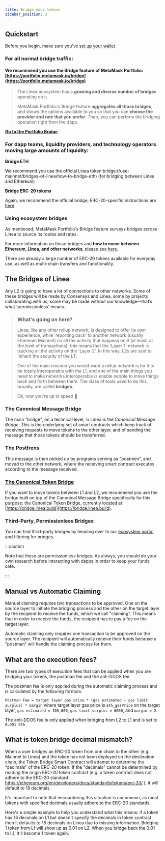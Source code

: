 ```yaml
---
title: Bridge your tokens
sidebar_position: 3
---
```


## Quickstart

Before you begin, make sure you've [set up your wallet](/use-mainnet/set-up-your-wallet)



### For all normal bridge traffic: 

#### **We recommend you use the Bridge feature of MetaMask Portfolio: [https://portfolio.metamask.io/bridge](https://portfolio.metamask.io/bridge)**
>
>The Linea ecosystem has a **growing and diverse number of bridges** operating on it. 
>
>MetaMask Portfolio's Bridge feature **aggregates all those bridges**, and shows the options available to you so that you can **choose the provider and rate that you prefer**. Then, you can perform the bridging operation right from the dapp.

**[Go to the Portfolio Bridge](https://portfolio.metamask.io/bridge)**


### For dapp teams, liquidity providers, and technology operators moving large amounts of liquidity:

**Bridge ETH**

We recommend you use the official Linea token bridge:(/use-mainnet/bridges-of-linea/how-to-bridge-eth) (for bridging between Linea and Ethereum)

**Bridge ERC-20 tokens**

Again, we recommend the official bridge; ERC-20-specific instructions are [here](/use-mainnet/bridges-of-linea/how-to-bridge-ERC-20-tokens).

### Using ecosystem bridges

As mentioned, MetaMask Portfolio's Bridge feature surveys bridges across Linea to source its routes and rates.

For more information on those bridges and **how to move between Ethereum, Linea, and other networks**, please see [here](#third-party-permissionless-bridges).

There are already a large number of ERC-20 tokens available for everyday use, as well as multi-chain transfers and functionality.

## The Bridges of Linea

Any L2 is going to have a lot of connections to other networks. Some of these bridges will be made by Consensys and Linea, some by projects collaborating with us; some may be made without our knowledge—that’s what 'permissionless' means.

> ### What's going on here?
>
> Linea, like any other rollup network, is designed to offer its own experience, while 'reporting back' to another network (usually Ethereum Mainnet) on all the activity that happens on it (at least, at the level of transactions); this means that the 'Layer 1' network is tracking all the activity on the 'Layer 2'. In this way, L2s are said to 'inherit the security of the L1'.
>
> One of the main reasons you would want a rollup network is for it to be totally interoperable with the L1, and one of the main things you need to make networks interoperable is enable people to move things back and forth between them. The class of tools used to do this, broadly, are called **bridges**.
>
> Ok, now you're up to speed 🚀

### The Canonical Message Bridge

The main "bridge", on a technical level, in Linea is the _Canonical Message Bridge_. This is the underlying set of smart contracts which keep track of receiving requests to move tokens to the other layer, and of sending the message that those tokens should be transferred.

### The Postfrens

This message is then picked up by programs serving as "postmen", and moved to the other network, where the receiving smart contract executes according to the message received.

### [The Canonical Token Bridge](/architecture/bridges/canonical-token-bridge)

If you want to move tokens between L1 and L2, we recommend you use the bridge built on top of the Canonical Message Bridge specifically for this purpose: the Canonical Token Bridge, currently located at [https://bridge.linea.build](https://bridge.linea.build).

### Third-Party, Permissionless Bridges

You can find third-party bridges by heading over to our [ecosystem portal](https://linea.build/apps) and filtering for bridges.

:::caution

Note that these are permissionless bridges. As always, you should do your own research before interacting with dapps in order to keep your funds safe.

:::

## Manual vs Automatic Claiming

Manual claiming requires two transactions to be approved. One on the source layer to initiate the bridging process and the other on the target layer by the recipient to receive the funds, which we call "claiming". This means that in order to receive the funds, the recipient has to pay a fee on the target layer.

Automatic claiming only requires one transaction to be approved on the source layer. The recipient will automatically receive their funds because a "postman" will handle the claiming process for them.

## What are the execution fees? 

There are two types of execution fees that can be applied when you are bridging your tokens, the postman fee and the anti-DDOS fee.

The postman fee is only applied during the automatic claiming process and is calculated by the following formula:

`Postman Fee = target layer gas price * (gas estimated + gas limit surplus) * margin` where target layer gas price is `eth_gasPrice` on the target layer, `gas estimated = 100,000`, `gas limit surplus = 6000`, and `margin = 2`.

The anti-DDOS fee is only applied when bridging from L2 to L1 and is set to `0.001 Eth`

## What is token bridge decimal mismatch?

When a user bridges an ERC-20 token from one chain to the other (e.g. Mainnet to Linea) and the token has not been deployed on the destination chain, the Token Bridge Smart Contract will attempt to determine the “decimals” of the ERC-20 token. 
If the "decimals" cannot be determined by reading the origin ERC-20 token contract (e.g. a token contract does not adhere to the ERC-20 standard https://ethereum.org/en/developers/docs/standards/tokens/erc-20/ ), it will default to 18 decimals. 

It's important to note that encountering this situation is uncommon, as most tokens with specified decimals usually adhere to the ERC-20 standards.

Here's a simple example to help you understand what this means: if a token has 16 decimals on L1 but doesn't specify the decimals in token contract, then it defaults to 18 decimals on Linea due to missing information.  Bridging 1 token from L1 will show up as 0.01 on L2. When you bridge back the 0.01 to L1, it'll become 1 token again.